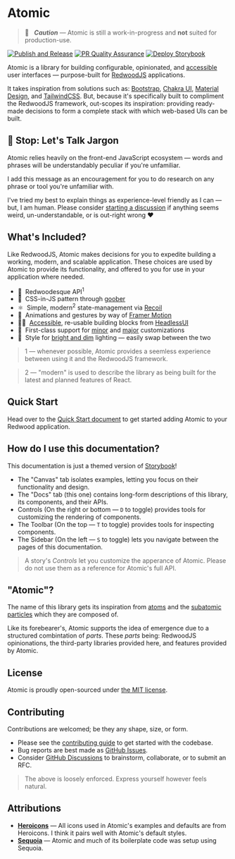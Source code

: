 
<Meta title="Introduction" />

# Atomic

> 🚧 &nbsp;&nbsp;***Caution*** — Atomic is still a work-in-progress and **not** suited for production-use.

[![Publish and Release](https://github.com/LockTech/atomic/actions/workflows/publish.yml/badge.svg?branch=main)](https://github.com/LockTech/atomic/actions/workflows/publish.yml)
[![PR Quality Assurance](https://github.com/LockTech/atomic/actions/workflows/pr.yml/badge.svg)](https://github.com/LockTech/atomic/actions/workflows/pr.yml)
[![Deploy Storybook](https://github.com/LockTech/atomic/actions/workflows/storybook.yml/badge.svg)](https://github.com/LockTech/atomic/actions/workflows/storybook.yml)

Atomic is a library for building configurable, opinionated, and [accessible](https://www.w3.org/TR/wai-aria-practices/#aria_ex) user interfaces — purpose-built for [RedwoodJS](http://redwoodjs.com/) applications.

It takes inspiration from solutions such as: [Bootstrap](https://getbootstrap.com/), [Chakra UI](https://chakra-ui.com/), [Material Design](http://material.io/), and [TailwindCSS](https://tailwindcss.com/).
But, because it's specifically built to compliment the RedwoodJS framework, out-scopes its inspiration: providing ready-made decisions to form a complete stack with which web-based UIs can be built.

## 🛑 Stop: Let's Talk Jargon

Atomic relies heavily on the front-end JavaScript ecosystem — words and phrases will be understandably peculiar if you're unfamiliar.

I add this message as an encouragement for you to do research on any phrase or tool you're unfamiliar with.

I've tried my best to explain things as experience-level friendly as I can — but, I am human.
Please consider [starting a discussion](https://github.com/LockTech/atomic/discussions/new?category=q-a) if anything seems weird, un-understandable, or is out-right wrong ❤️

## What's Included?

Like RedwoodJS, Atomic makes decisions for you to expedite building a working, modern, and scalable application.
These choices are used by Atomic to provide its functionality, and offered to you for use in your application where needed.

- 🌲 &nbsp;Redwoodesque API<sup>1</sup>
- 🥜 &nbsp;CSS-in-JS pattern through [goober](https://github.com/cristianbote/goober)
- ⚛️ &nbsp;Simple, modern<sup>2</sup> state-management via [Recoil](https://github.com/facebookexperimental/Recoil)
- 💫 &nbsp;Animations and gestures by way of [Framer Motion](https://github.com/framer/motion)
- 🐕‍🦺 &nbsp;[Accessible](https://www.w3.org/TR/wai-aria-practices/#aria_ex), re-usable building blocks from [HeadlessUI](https://github.com/tailwindlabs/headlessui)
- 🥂 &nbsp;First-class support for [minor](?path=/docs/customize-theming--page) and [major](?path=/docs/customize-styling--page) customizations
- 🌙 &nbsp;Style for [bright and dim](?path=/story/guides-color-mode--page) lighting — easily swap between the two
<!-- - 🪑 &nbsp;Build extenable datagrids and tables with [React Table](https://github.com/TanStack/react-table) -->
<!-- - ⛵ &nbsp;Position non-disruptive, floating content using [Floating UI](https://github.com/floating-ui/floating-ui) -->

> 1 — whenever possible, Atomic provides a seemless experience between using it and the RedwoodJS framework.

> 2 — "modern" is used to describe the library as being built for the latest and planned features of React.

## Quick Start

Head over to the [Quick Start document](?path=/docs/atomic-quick-start--page) to get started adding Atomic to your Redwood application.

## How do I use this documentation?

This documentation is just a themed version of [Storybook](https://storybook.js.org/)!

* The "Canvas" tab isolates examples, letting you focus on their functionality and design.
* The "Docs" tab (this one) contains long-form descriptions of this library, its components, and their APIs.
* Controls (On the right or bottom — `D` to toggle) provides tools for customizing the rendering of components.
* The Toolbar (On the top — `T` to toggle) provides tools for inspecting components.
* The Sidebar (On the left — `S` to toggle) lets you navigate between the pages of this documentation.

> A story's _Controls_ let you customize the apperance of Atomic.
> Please do not use them as a reference for Atomic's full API.

## "Atomic"?

The name of this library gets its inspiration from [atoms](https://en.wikipedia.org/wiki/Atom)
and the [subatomic particles](https://en.wikipedia.org/wiki/Subatomic_particle) which they are composed of.

Like its forebearer's, Atomic supports the idea of emergence due to a structured combintation of _parts_.
These _parts_ being: RedwoodJS opinionations, the third-party libraries provided here, and features provided by Atomic.

## License

Atomic is proudly open-sourced under [the MIT license](https://github.com/LockTech/atomic/blob/main/LICENSE).

## Contributing

Contributions are welcomed; be they any shape, size, or form.

* Please see the [contributing guide](https://github.com/LockTech/atomic/blob/main/CONTRIBUTING.md) to get started with the codebase.
* Bug reports are best made as [GitHub Issues](https://github.com/LockTech/atomic/issues).
* Consider [GitHub Discussions](https://github.com/LockTech/atomic/discussions) to brainstorm, collaborate, or to submit an RFC.

> The above is loosely enforced. Express yourself however feels natural.

## Attributions

* [**Heroicons**](https://heroicons.com/) — All icons used in Atomic's examples and defaults are from Heroicons. I think it pairs well with Atomic's default styles.
* [**Sequoia**](https://github.com/LockTech/sequoia) — Atomic and much of its boilerplate code was setup using Sequoia.
